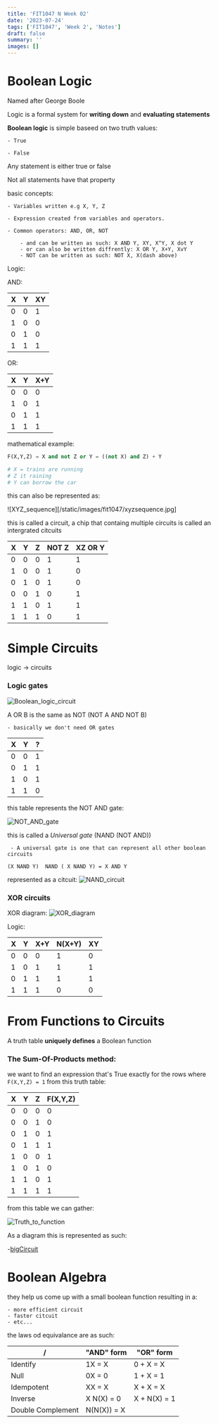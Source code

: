 ```yaml
---
title: 'FIT1047 N Week 02'
date: '2023-07-24'
tags: ['FIT1047', 'Week 2', 'Notes']
draft: false
summary: ''
images: []
---
```


# Boolean Logic

Named after George Boole

Logic is a formal system for **writing down** and **evaluating statements**

**Boolean logic** is simple baseed on two truth values:

    - True

    - False

Any statement is either true or false

Not all statements have that property

basic concepts:

    - Variables written e.g X, Y, Z

    - Expression created from variables and operators.

    - Common operators: AND, OR, NOT

        - and can be written as such: X AND Y, XY, X^Y, X dot Y
        - or can also be written diffrently: X OR Y, X+Y, XvY
        - NOT can be written as such: NOT X, X(dash above)

Logic:

AND:

| X   | Y   | XY  |
| --- | --- | --- |
| 0   | 0   | 1   |
| 1   | 0   | 0   |
| 0   | 1   | 0   |
| 1   | 1   | 1   |

OR:

| X   | Y   | X+Y |
| --- | --- | --- |
| 0   | 0   | 0   |
| 1   | 0   | 1   |
| 0   | 1   | 1   |
| 1   | 1   | 1   |

mathematical example:

```py
F(X,Y,Z) = X and not Z or Y = ((not X) and Z) + Y

# X = trains are running
# Z it raining
# Y can borrow the car
```

this can also be represented as:

![XYZ_sequence][/static/images/fit1047/xyzsequence.jpg]

this is called a circuit, a chip that containg multiple circuits is called an intergrated citcuits

| X   | Y   | Z   | NOT Z | XZ OR Y |
| --- | --- | --- | ----- | ------- |
| 0   | 0   | 0   | 1     | 1       |
| 1   | 0   | 0   | 1     | 0       |
| 0   | 1   | 0   | 1     | 0       |
| 0   | 0   | 1   | 0     | 1       |
| 1   | 1   | 0   | 1     | 1       |
| 1   | 1   | 1   | 0     | 1       |

# Simple Circuits

logic -> circuits

### Logic gates

![Boolean_logic_circuit](/static/images/FIT1047/Boolean_Logic_Circuits.jpg)

A OR B is the same as NOT (NOT A AND NOT B)

    - basically we don't need OR gates

| X   | Y   | ?   |
| --- | --- | --- |
| 0   | 0   | 1   |
| 0   | 1   | 1   |
| 1   | 0   | 1   |
| 1   | 1   | 0   |

this table represents the NOT AND gate:

![NOT_AND_gate](/static/images/FIT1047/NOTANDsymbol.jpg)

this is called a _Universal gate_ (NAND (NOT AND))

     - A universal gate is one that can represent all other boolean circuits

```
(X NAND Y)  NAND ( X NAND Y) = X AND Y
```

represented as a citcuit:
![NAND_circuit](/static/images/FIT1047/NANDcircuit.jpg)

### XOR circuits

XOR diagram:
![XOR_diagram](/static/images/FIT1047/XORcircuit_diagram.jpg)

Logic:

| X   | Y   | X+Y | N(X+Y) | XY  |
| --- | --- | --- | ------ | --- |
| 0   | 0   | 0   | 1      | 0   |
| 1   | 0   | 1   | 1      | 1   |
| 0   | 1   | 1   | 1      | 1   |
| 1   | 1   | 1   | 0      | 0   |

# From Functions to Circuits

A truth table **uniquely defines** a Boolean function

### The Sum-Of-Products method:

we want to find an expression that's True exactly for the rows where `F(X,Y,Z) = 1` from this truth table:

| X   | Y   | Z   | F(X,Y,Z) |
| --- | --- | --- | -------- |
| 0   | 0   | 0   | 0        |
| 0   | 0   | 1   | 0        |
| 0   | 1   | 0   | 1        |
| 0   | 1   | 1   | 1        |
| 1   | 0   | 0   | 1        |
| 1   | 0   | 1   | 0        |
| 1   | 1   | 0   | 1        |
| 1   | 1   | 1   | 1        |

from this table we can gather:

![Truth_to_function](/static/images/FIT1047/Truth_to_function)

As a diagram this is represented as such:

-[bigCircuit](/static/images/FIT1047/BigCircuit01.jpg)

# Boolean Algebra

they help us come up with a small boolean function resulting in a:

    - more efficient circuit
    - faster citcuit
    - etc...

the laws od equivalance are as such:

| /                 | "AND" form  | "OR" form    |
| ----------------- | ----------- | ------------ |
| Identify          | 1X = X      | 0 + X = X    |
| Null              | 0X = 0      | 1 + X = 1    |
| Idempotent        | XX = X      | X + X = X    |
| Inverse           | X N(X) = 0  | X + N(X) = 1 |
| Double Complement | N(N(X)) = X |              |
